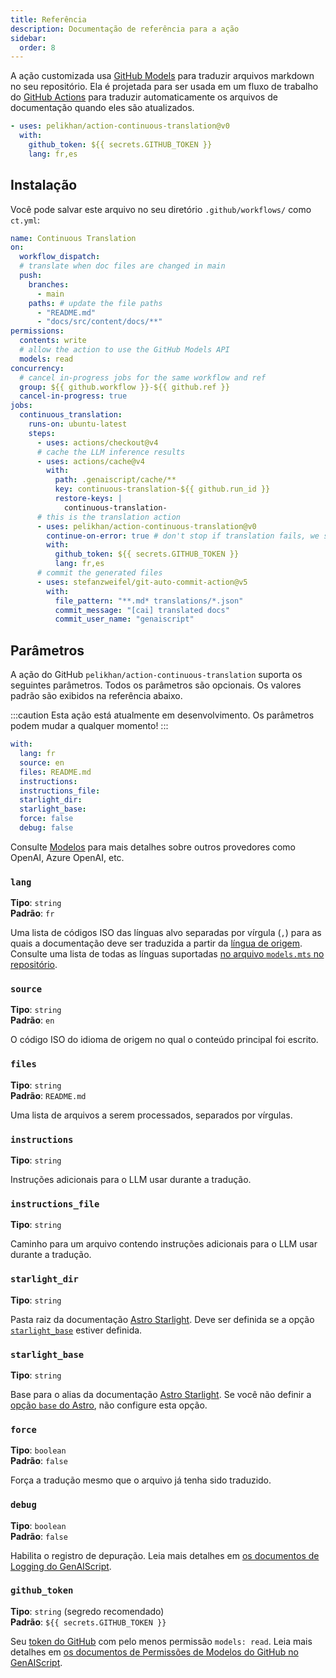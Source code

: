 ```yaml
---
title: Referência
description: Documentação de referência para a ação
sidebar:
  order: 8
---
```


A ação customizada usa [GitHub Models](https://github.com/models) para traduzir arquivos markdown no seu repositório.
Ela é projetada para ser usada em um fluxo de trabalho do [GitHub Actions](https://docs.github.com/en/actions) para traduzir automaticamente os arquivos de documentação quando eles são atualizados.

```yaml title=".github/workflows/ct.yml"
- uses: pelikhan/action-continuous-translation@v0
  with:
    github_token: ${{ secrets.GITHUB_TOKEN }}
    lang: fr,es
```

## Instalação

Você pode salvar este arquivo no seu diretório `.github/workflows/` como `ct.yml`:

```yaml title=".github/workflows/ct.yml" wrap
name: Continuous Translation
on:
  workflow_dispatch:
  # translate when doc files are changed in main
  push:
    branches:
      - main
    paths: # update the file paths
      - "README.md"
      - "docs/src/content/docs/**"
permissions:
  contents: write
  # allow the action to use the GitHub Models API
  models: read
concurrency:
  # cancel in-progress jobs for the same workflow and ref
  group: ${{ github.workflow }}-${{ github.ref }}
  cancel-in-progress: true
jobs:
  continuous_translation:
    runs-on: ubuntu-latest
    steps:
      - uses: actions/checkout@v4
      # cache the LLM inference results
      - uses: actions/cache@v4
        with:
          path: .genaiscript/cache/**
          key: continuous-translation-${{ github.run_id }}
          restore-keys: |
            continuous-translation-
      # this is the translation action
      - uses: pelikhan/action-continuous-translation@v0
        continue-on-error: true # don't stop if translation fails, we still need to store the cache
        with:
          github_token: ${{ secrets.GITHUB_TOKEN }}
          lang: fr,es
      # commit the generated files
      - uses: stefanzweifel/git-auto-commit-action@v5
        with:
          file_pattern: "**.md* translations/*.json"
          commit_message: "[cai] translated docs"
          commit_user_name: "genaiscript"
```

## Parâmetros

A ação do GitHub `pelikhan/action-continuous-translation` suporta os seguintes parâmetros.
Todos os parâmetros são opcionais.
Os valores padrão são exibidos na referência abaixo.

:::caution
Esta ação está atualmente em desenvolvimento. Os parâmetros podem mudar a qualquer momento!
:::

```yaml
with:
  lang: fr
  source: en
  files: README.md
  instructions:
  instructions_file:
  starlight_dir:
  starlight_base:
  force: false
  debug: false
```

Consulte [Modelos](../../reference/models/) para mais detalhes sobre outros provedores como OpenAI, Azure OpenAI, etc.

### `lang`

**Tipo**: `string`\
**Padrão**: `fr`

Uma lista de códigos ISO das línguas alvo separadas por vírgula (`,`) para as quais a documentação deve ser traduzida a partir da [língua de origem](#source).
Consulte uma lista de todas as línguas suportadas [no arquivo `models.mts` no repositório](https://github.com/pelikhan/action-continuous-translation/blob/main/genaisrc/src/models.mts).

### `source`

**Tipo**: `string`\
**Padrão**: `en`

O código ISO do idioma de origem no qual o conteúdo principal foi escrito.

### `files`

**Tipo**: `string`\
**Padrão**: `README.md`

Uma lista de arquivos a serem processados, separados por vírgulas.

### `instructions`

**Tipo**: `string`

Instruções adicionais para o LLM usar durante a tradução.

### `instructions_file`

**Tipo**: `string`

Caminho para um arquivo contendo instruções adicionais para o LLM usar durante a tradução.

### `starlight_dir`

**Tipo**: `string`

Pasta raiz da documentação [Astro Starlight](../../reference/astro-starlight/).
Deve ser definida se a opção [`starlight_base`](#starlight_base) estiver definida.

### `starlight_base`

**Tipo**: `string`

Base para o alias da documentação [Astro Starlight](../../reference/astro-starlight/).
Se você não definir a [opção `base` do Astro](https://docs.astro.build/en/reference/configuration-reference/#base), não configure esta opção.

### `force`

**Tipo**: `boolean`\
**Padrão**: `false`

Força a tradução mesmo que o arquivo já tenha sido traduzido.

### `debug`

**Tipo**: `boolean`\
**Padrão**: `false`

Habilita o registro de depuração.
Leia mais detalhes em [os documentos de Logging do GenAIScript](https://microsoft.github.io/genaiscript/reference/scripts/logging/).

### `github_token`

**Tipo**: `string` (segredo recomendado)\
**Padrão**: `${{ secrets.GITHUB_TOKEN }}`

Seu [token do GitHub](https://github.com/settings/tokens) com pelo menos permissão `models: read`.
Leia mais detalhes em [os documentos de Permissões de Modelos do GitHub no GenAIScript](https://microsoft.github.io/genaiscript/reference/github-actions/#github-models-permissions).
